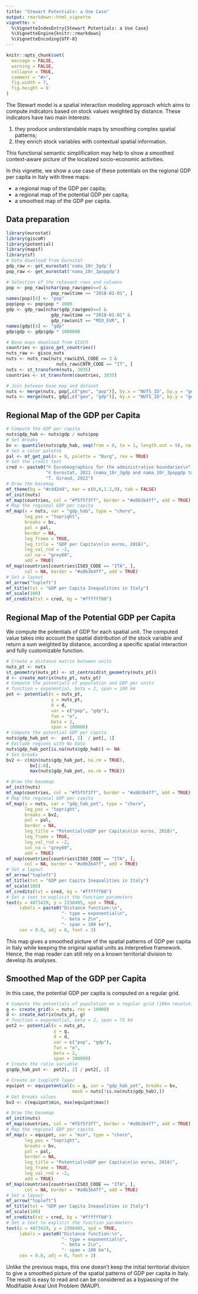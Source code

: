 ```yaml
---
title: "Stewart Potentials: a Use Case"
output: rmarkdown::html_vignette
vignette: >
  %\VignetteIndexEntry{Stewart Potentials: a Use Case}
  %\VignetteEngine{knitr::rmarkdown}
  %\VignetteEncoding{UTF-8}
---
```


```r

knitr::opts_chunk$set(
  message = FALSE, 
  warning = FALSE,
  collapse = TRUE,
  comment = "#>", 
  fig.width = 7,
  fig.height = 9
)

```


The Stewart model is a spatial interaction modeling approach which aims to compute indicators based on stock values weighted by distance. These indicators have two main interests:

1. they produce understandable maps by smoothing complex spatial patterns;
2. they enrich stock variables with contextual spatial information.

This functional semantic simplification may help to show a smoothed context-aware picture of the localized socio-economic activities.

In this vignette, we show a use case of these potentials on the regional GDP per capita in Italy with three maps:

* a regional map of the GDP per capita;
* a regional map of the potential GDP per capita;
* a smoothed map of the GDP per capita.

## Data preparation

```r
library(eurostat)
library(giscoR)
library(potential)
library(mapsf)
library(sf)
# Data download from Eurostat
gdp_raw <- get_eurostat('nama_10r_3gdp')
pop_raw <- get_eurostat('nama_10r_3popgdp')

# Selection of the relevant rows and columns
pop <- pop_raw[nchar(pop_raw$geo)==5 & 
                 pop_raw$time == "2018-01-01", ]
names(pop)[4] <- "pop"
pop$pop <- pop$pop * 1000
gdp <- gdp_raw[nchar(gdp_raw$geo)==5 & 
                 gdp_raw$time == "2018-01-01" &
                 gdp_raw$unit == "MIO_EUR", ]
names(gdp)[4] <- "gdp"
gdp$gdp <- gdp$gdp * 1000000

# Base maps download from GISCO  
countries <- gisco_get_countries()
nuts_raw <- gisco_nuts
nuts <- nuts_raw[nuts_raw$LEVL_CODE == 3 & 
                   nuts_raw$CNTR_CODE == "IT", ]
nuts <- st_transform(nuts, 3035)
countries <- st_transform(countries, 3035)

# Join between base map and dataset
nuts <- merge(nuts, pop[,c("geo", "pop")], by.x = "NUTS_ID", by.y = "geo", all.x = T)
nuts <- merge(nuts, gdp[,c("geo", "gdp")], by.x = "NUTS_ID", by.y = "geo", all.x = T)
```


## Regional Map of the GDP per Capita

```r
# Compute the GDP per capita
nuts$gdp_hab <- nuts$gdp / nuts$pop
# Set Breaks
bv <- quantile(nuts$gdp_hab, seq(from = 0, to = 1, length.out = 9), na.rm = T)
# Set a color palette
pal <- mf_get_pal(n = 9, palette = "Burg", rev = TRUE)
# Set the credit text
cred <- paste0("© EuroGeographics for the administrative boundaries\n",
               "© Eurostat, 2021 (nama_10r_3gdp and nama_10r_3popgdp tables)\n",
               "T. Giraud, 2022")
# Draw the basemap
mf_theme(bg = "#cdd2d4", mar = c(0,0,1.2,0), tab = FALSE)
mf_init(nuts)
mf_map(countries, col = "#f5f5f3ff", border = "#a9b3b4ff", add = TRUE)
# Map the regional GDP per capita
mf_map(x = nuts, var = "gdp_hab", type = "choro",
       leg_pos = "topright",
       breaks = bv, 
       pal = pal, 
       border = NA, 
       leg_frame = TRUE, 
       leg_title = "GDP per Capita\n(in euros, 2018)",
       leg_val_rnd = -2, 
       col_na = "grey60",
       add = TRUE)
mf_map(countries[countries$ISO3_CODE == "ITA", ], 
       col = NA, border = "#a9b3b4ff", add = TRUE)
# Set a layout
mf_arrow("topleft")
mf_title(txt = "GDP per Capita Inequalities in Italy")
mf_scale(100)
mf_credits(txt = cred, bg = "#ffffff80")
```


## Regional Map of the Potential GDP per Capita

We compute the potentials of GDP for each spatial unit.
The computed value takes into account the spatial distribution of the stock variable and return a sum weighted by distance,
according a specific spatial interaction and fully customizable function.

```r
# Create a distance matrix between units
nuts_pt <- nuts
st_geometry(nuts_pt) <- st_centroid(st_geometry(nuts_pt))
d <- create_matrix(nuts_pt, nuts_pt)
# Compute the potentials of population and GDP per units
# function = exponential, beta = 2, span = 100 km
pot <- potential(x = nuts_pt, 
                 y = nuts_pt, 
                 d = d, 
                 var = c("pop", "gdp"), 
                 fun = "e",  
                 beta = 2, 
                 span = 100000)
# Compute the potential GDP per capita
nuts$gdp_hab_pot <-  pot[, 2]  / pot[, 1]
# Exclude regions with No Data
nuts$gdp_hab_pot[is.na(nuts$gdp_hab)] <- NA
# Set breaks
bv2 <- c(min(nuts$gdp_hab_pot, na.rm = TRUE), 
         bv[2:8], 
         max(nuts$gdp_hab_pot, na.rm = TRUE))

# Draw the basemap
mf_init(nuts)
mf_map(countries, col = "#f5f5f3ff", border = "#a9b3b4ff", add = TRUE)
# Map the regional GDP per capita
mf_map(x = nuts, var = "gdp_hab_pot", type = "choro",
       leg_pos = "topright",
       breaks = bv2, 
       pal = pal, 
       border = NA, 
       leg_title = "Potential\nGDP per Capita\n(in euros, 2018)",
       leg_frame = TRUE,
       leg_val_rnd = -2,
       col_na = "grey60",
       add = TRUE)
mf_map(countries[countries$ISO3_CODE == "ITA", ], 
       col = NA, border = "#a9b3b4ff", add = TRUE)
# Set a layout
mf_arrow("topleft")
mf_title(txt = "GDP per Capita Inequalities in Italy")
mf_scale(100)
mf_credits(txt = cred, bg = "#ffffff80")
# Set a text to explicit the function parameters
text(x = 4873429, y = 2258495, xpd = TRUE,
     labels = paste0("Distance function:\n",
                     "- type = exponential\n",
                     "- beta = 2\n", 
                     "- span = 100 km"),
     cex = 0.8, adj = 0, font = 3)
```

This map gives a smoothed picture of the spatial patterns of GDP per capita in Italy while keeping the original spatial units as interpretive framework.
Hence, the map reader can still rely on a known territorial division to develop its analyses.


## Smoothed Map of the GDP per Capita

In this case, the potential GDP per capita is computed on a regular grid.

```r
# Compute the potentials of population on a regular grid (10km resolution)
g <- create_grid(x = nuts, res = 10000)
d <- create_matrix(nuts_pt, g)
# function = exponential, beta = 2, span = 75 km
pot2 <- potential(x = nuts_pt, 
                  y = g, 
                  d = d, 
                  var = c("pop", "gdp"), 
                  fun = "e",  
                  beta = 2, 
                  span = 100000)
# Create the ratio variable
g$gdp_hab_pot <-  pot2[, 2] / pot2[, 1]

# Create an isopleth layer
equipot <- equipotential(x = g, var = "gdp_hab_pot", breaks = bv, 
                         mask = nuts[!is.na(nuts$gdp_hab),])
# Get breaks values
bv3 <- c(equipot$min, max(equipot$max))

# Draw the basemap
mf_init(nuts)
mf_map(countries, col = "#f5f5f3ff", border = "#a9b3b4ff", add = TRUE)
# Map the regional GDP per capita
mf_map(x = equipot, var = "min", type = "choro",
       leg_pos = "topright",
       breaks = bv, 
       pal = pal, 
       border = NA, 
       leg_title = "Potential\nGDP per Capita\n(in euros, 2018)",
       leg_frame = TRUE,
       leg_val_rnd = -2, 
       add = TRUE)
mf_map(countries[countries$ISO3_CODE == "ITA", ], 
       col = NA, border = "#a9b3b4ff", add = TRUE)
# Set a layout
mf_arrow("topleft")
mf_title(txt = "GDP per Capita Inequalities in Italy")
mf_scale(100)
mf_credits(txt = cred, bg = "#ffffff80")
# Set a text to explicit the function parameters
text(x = 4873429, y = 2308495, xpd = TRUE,
     labels = paste0("Distance function:\n",
                     "- type = exponential\n",
                     "- beta = 2\n", 
                     "- span = 100 km"),
     cex = 0.8, adj = 0, font = 3)
```

Unlike the previous maps, this one doesn't keep the initial territorial division to give a smoothed picture of the spatial patterns of GDP per capita in Italy. 
The result is easy to read and can be considered as a bypassing of the Modifiable Areal Unit Problem (MAUP).

